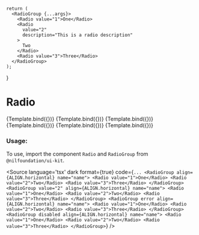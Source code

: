 
<Meta
    title="Field/Radio"
    component={RadioGroup}
/>

    return (
      <RadioGroup {...args}>
        <Radio value="1">One</Radio>
        <Radio
          value="2"
          description="This is a radio description"
        >
          Two
        </Radio>
        <Radio value="3">Three</Radio>
      </RadioGroup>
    );
}

# Radio


<Canvas isColumn>
  <Story name="Horizontal" args={{name: "number", align: ALIGN.horizontal}}>
      {Template.bind({})}
  </Story>
  <Story name="Vertical" args={{name: "number", align: ALIGN.vertical}}>
      {Template.bind({})}
  </Story>
  <Story name="Disabled" args={{name: "number", disabled: true}}>
      {Template.bind({})}
  </Story>
  <Story name="Error" args={{name: "number", error: true}}>
      {Template.bind({})}
  </Story>
  <Story name="With Default Value" args={{name: "number", value: "2"}}>
      {Template.bind({})}
  </Story>
    <Story name="With Default Value and Disabled" args={{name: "number", value: "2", disabled: true}}>
      {Template.bind({})}
  </Story>
</Canvas>

<ArgsTable of={RadioGroup} />

### Usage:

To use, import the component `Radio` and `RadioGroup` from `@nilfoundation/ui-kit`.

<Source
    language='tsx'
    dark
    format={true}
    code={`
        ...
        <RadioGroup align={ALIGN.horizontal} name="name">
          <Radio value="1">One</Radio>
          <Radio value="2">Two</Radio>
          <Radio value="3">Three</Radio>
        </RadioGroup>
        <RadioGroup value="2" align={ALIGN.horizontal} name="name">
          <Radio value="1">One</Radio>
          <Radio value="2">Two</Radio>
          <Radio value="3">Three</Radio>
        </RadioGroup>
        <RadioGroup error align={ALIGN.horizontal} name="name">
          <Radio value="1">One</Radio>
          <Radio value="2">Two</Radio>
          <Radio value="3">Three</Radio>
        </RadioGroup>
        <RadioGroup disabled align={ALIGN.horizontal} name="name">
          <Radio value="1">One</Radio>
          <Radio value="2">Two</Radio>
          <Radio value="3">Three</Radio>
        </RadioGroup>
    `}
/>
